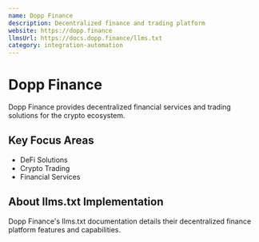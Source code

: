 ```yaml
---
name: Dopp Finance
description: Decentralized finance and trading platform
website: https://dopp.finance
llmsUrl: https://docs.dopp.finance/llms.txt
category: integration-automation
---
```


# Dopp Finance

Dopp Finance provides decentralized financial services and trading solutions for the crypto ecosystem.

## Key Focus Areas

- DeFi Solutions
- Crypto Trading
- Financial Services

## About llms.txt Implementation

Dopp Finance's llms.txt documentation details their decentralized finance platform features and capabilities.
